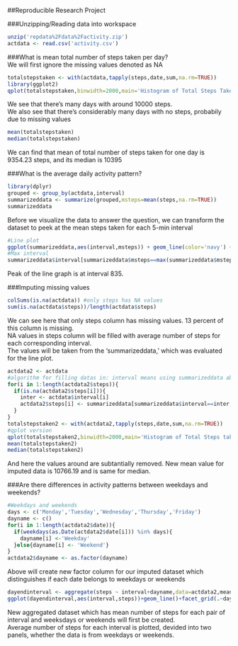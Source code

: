 ##Reproducible Research Project


###Unzipping/Reading data into workspace
```r
unzip('repdata%2Fdata%2Factivity.zip')
actdata <- read.csv('activity.csv')
```
###What is mean total number of steps taken per day?  
We will first ignore the missing values denoted as NA

```r
totalstepstaken <- with(actdata,tapply(steps,date,sum,na.rm=TRUE))
library(ggplot2)
qplot(totalstepstaken,binwidth=2000,main='Histogram of Total Steps Taken for Each Day',xlab='Total Steps Taken')
```

We see that there's many days with around 10000 steps.  
We also see that there's considerably many days with no steps, probabily due to missing values

```r
mean(totalstepstaken)
median(totalstepstaken)
```

We can find that mean of total number of steps taken for one day is 9354.23 steps, and its median is 10395


###What is the average daily activity pattern?
```r
library(dplyr)
grouped <- group_by(actdata,interval)
summarizeddata <- summarize(grouped,msteps=mean(steps,na.rm=TRUE))
summarizeddata
```

Before we visualize the data to answer the question, we can transform the dataset to peek at the mean steps taken for each 5-min interval

```r
#Line plot
ggplot(summarizeddata,aes(interval,msteps)) + geom_line(color='navy') +labs(x='Interval',y='Average number of steps',title='Average number of steps for each interval')
#Max interval
summarizeddata$interval[summarizeddata$msteps==max(summarizeddata$msteps)]
```

Peak of the line graph is at interval 835.

###Imputing missing values  
```r
colSums(is.na(actdata)) #only steps has NA values
sum(is.na(actdata$steps))/length(actdata$steps)
```

We can see here that only steps column has missing values. 13 percent of this column is missing.  
NA values in steps column will be filled with average number of steps for each corresponding interval.  
The values will be taken from the 'summarizeddata,' which was evaluated for the line plot.

```r
actdata2 <- actdata
#algorithm for filling datas in: interval means using summarizeddata above
for(i in 1:length(actdata2$steps)){
  if(is.na(actdata2$steps[i])){
    inter <- actdata$interval[i]
    actdata2$steps[i] <- summarizeddata[summarizeddata$interval==inter,]$msteps
  }
}
totalstepstaken2 <- with(actdata2,tapply(steps,date,sum,na.rm=TRUE))
#qplot version
qplot(totalstepstaken2,binwidth=2000,main='Histogram of Total Steps taken for each day(Imputed dataset)')
mean(totalstepstaken2)
median(totalstepstaken2)
```

And here the values around are subtantially removed. New mean value for imputed data is 10766.19 and is same for median.

###Are there differences in activity patterns between weekdays and weekends?
```r
#Weekdays and weekends
days <- c('Monday','Tuesday','Wednesday','Thursday','Friday')
dayname <- c()
for(i in 1:length(actdata2$date)){
  if(weekdays(as.Date(actdata2$date[i])) %in% days){
    dayname[i] <-'Weekday'
  }else{dayname[i] <- 'Weekend'}
}
actdata2$dayname <- as.factor(dayname)
```

Above will create new factor column for our imputed dataset which distinguishes if each date belongs to weekdays or weekends

```r
dayendinterval <- aggregate(steps ~ interval+dayname,data=actdata2,mean)
ggplot(dayendinterval,aes(interval,steps))+geom_line()+facet_grid(.~dayname)+labs(x='Interval',y='Total number of steps',title='Weekend/Weekday Comparison of Total Number of steps')

```

New aggregated dataset which has mean number of steps for each pair of interval and weeksdays or weekends will first be created.  
Average number of steps for each interval is plotted, devided into two panels, whether the data is from weekdays or weekends.